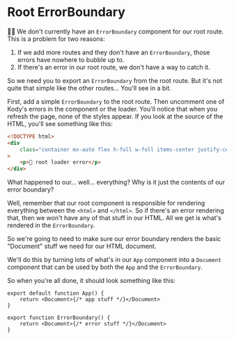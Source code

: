 # Root ErrorBoundary

👨‍💼 We don't currently have an `ErrorBoundary` component for our root route. This
is a problem for two reasons:

1. If we add more routes and they don't have an `ErrorBoundary`, those errors have
   nowhere to bubble up to.
2. If there's an error in our root route, we don't have a way to catch it.

So we need you to export an `ErrorBoundary` from the root route. But it's not
quite that simple like the other routes... You'll see in a bit.

First, add a simple `ErrorBoundary` to the root route. Then uncomment one of
Kody's errors in the component or the loader. You'll notice that when you
refresh the page, none of the styles appear. If you look at the source of the
HTML, you'll see something like this:

```html
<!DOCTYPE html>
<div
	class="container mx-auto flex h-full w-full items-center justify-center rounded-xl bg-destructive p-20 text-h2 text-destructive-foreground"
>
	<p>🐨 root loader error</p>
</div>
```

What happened to our... well... everything? Why is it just the contents of our
error boundary?

Well, remember that our root component is responsible for rendering everything
between the `<html>` and `</html>`. So if there's an error rendering that, then
we won't have any of that stuff in our HTML. All we get is what's rendered in
the `ErrorBoundary`.

So we're going to need to make sure our error boundary renders the basic
"Document" stuff we need for our HTML document.

We'll do this by turning lots of what's in our `App` component into a `Document`
component that can be used by both the `App` and the `ErrorBoundary`.

So when you're all done, it should look something like this:

```tsx filename=app/root.tsx
export default function App() {
	return <Document>{/* app stuff */}</Document>
}

export function ErrorBoundary() {
	return <Document>{/* error stuff */}</Document>
}
```

